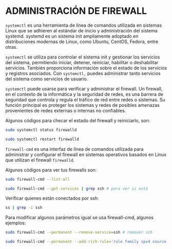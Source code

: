 # ADMINISTRACIÓN DE FIREWALL

`systemctl` es una herramienta de línea de comandos utilizada en sistemas Linux que se adhieren al estándar de inicio y administración del sistema systemd. systemd es un sistema init ampliamente adoptado en distribuciones modernas de Linux, como Ubuntu, CentOS, Fedora, entre otras.

`systemctl` se utiliza para controlar el sistema init y gestionar los servicios del sistema, permitiendo iniciar, detener, reiniciar, habilitar o deshabilitar servicios. También proporciona información sobre el estado de los servicios y registros asociados. Con `systemctl,` puedes administrar tanto servicios del sistema como servicios de usuario.

`systemctl` puede usarse para verificar y administrar el firewall. Un firewall, en el contexto de la informática y la seguridad de redes, es una barrera de seguridad que controla y regula el tráfico de red entre redes o sistemas. Su función principal es proteger los sistemas y redes de posibles amenazas provenientes de redes externas o internas no confiables.

Algunos códigos para checar el estado del firewall y reiniciarlo, son:

```bash
sudo systemctl status firewalld

sudo systemctl restart firewalld
```

`firewall-cmd` es una interfaz de línea de comandos utilizada para administrar y configurar el firewall en sistemas operativos basados en Linux que utilizan el firewall `firewalld`.

Algunos códigos para ver tus firewalls son:

```bash
sudo firewall-cmd --list-all

sudo firewall-cmd --get-services | grep ssh # para ver si está
```

Verificar quienes están conectados por ssh:

```bash
ss | grep -i ssh
```

Para modificar algunos parámetros igual se usa firewall-cmd, algunos ejemplos:

```bash
sudo firewall-cmd --permanent --remove-service=ssh # remover ssh

sudo firewall-cmd --permanent --add-rich-rule='rule family ipv4 source addres=192.168.1.108, service name = ssh accept' # hacer que sólo este equipo puede conectarse por ssh
```
